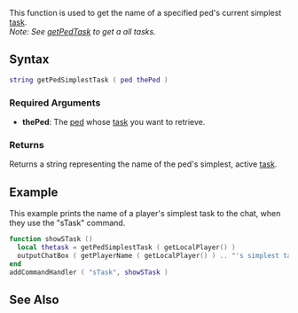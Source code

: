 
{{Client function}}
This function is used to get the name of a specified ped's current simplest [[/task.md|task]].<br>

''Note: See [[/getPedTask.md|getPedTask]] to get a all tasks.''

==Syntax==
<syntaxhighlight lang="lua">
string getPedSimplestTask ( ped thePed )
</syntaxhighlight>

===Required Arguments===
*'''thePed''': The [[/ped.md|ped]] whose [[/task.md|task]] you want to retrieve.

===Returns===
Returns a string representing the name of the ped's simplest, active [[/task.md|task]].

==Example==
This example prints the name of a player's simplest task to the chat, when they use the "sTask" command.
<syntaxhighlight lang="lua">
function showSTask ()
  local thetask = getPedSimplestTask ( getLocalPlayer() )
  outputChatBox ( getPlayerName ( getLocalPlayer() ) .. "'s simplest task is: " .. thetask )
end
addCommandHandler ( "sTask", showSTask )
</syntaxhighlight>

==See Also==
{{Client_ped_functions}}